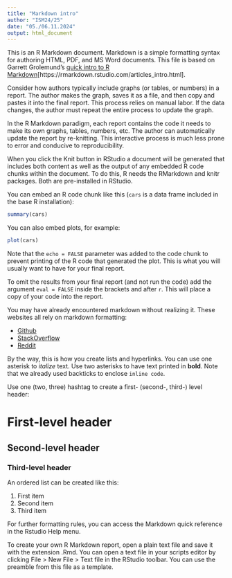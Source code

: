 ---
title: "Markdown intro"
author: "ISM24/25"
date: "05./06.11.2024"
output: html_document
---

This is an R Markdown document. Markdown is a simple formatting syntax for authoring HTML, PDF, and MS Word documents. This file is based on Garrett Grolemund's [quick intro to R Markdown]([https://rmarkdown.rstudio.com/)[https://rmarkdown.rstudio.com/articles_intro.html].

Consider how authors typically include graphs (or tables, or numbers) in a report. The author makes the graph, saves it as a file, and then copy and pastes it into the final report. This process relies on manual labor. If the data changes, the author must repeat the entire process to update the graph.

In the R Markdown paradigm, each report contains the code it needs to make its own graphs, tables, numbers, etc. The author can automatically update the report by re-knitting. This interactive process is much less prone to error and conducive to reproducibility.

When you click the Knit button in RStudio a document will be generated that includes both content as well as the output of any embedded R code chunks within the document. To do this, R needs the RMarkdown and knitr packages. Both are pre-installed in RStudio.

You can embed an R code chunk like this (`cars` is a data frame included in the base R installation):

```{r}
summary(cars)
```

You can also embed plots, for example:

```{r, echo=FALSE}
plot(cars)
```

Note that the `echo = FALSE` parameter was added to the code chunk to prevent printing of the R code that generated the plot. This is what you will usually want to have for your final report.

To omit the results from your final report (and not run the code) add the argument `eval = FALSE` inside the brackets and after `r`. This will place a copy of your code into the report.

You may have already encountered markdown without realizing it. These websites all rely on markdown formatting:

* [Github](www.github.com)
* [StackOverflow](www.stackoverflow.com)
* [Reddit](www.reddit.com)

By the way, this is how you create lists and hyperlinks. You can use one asterisk to *italize* text. Use two asterisks to have text printed in **bold**. Note that we already used backticks to enclose `inline code`. 

Use one (two, three) hashtag to create  a first- (second-, third-) level header:

# First-level header
## Second-level header
### Third-level header

An ordered list can be created like this:

1. First item
2. Second item
3. Third item

For further formatting rules, you can access the Markdown quick reference in the Rstudio Help menu. 

To create your own R Markdown report, open a plain text file and save it with the extension .Rmd. You can open a text file in your scripts editor by clicking File > New File > Text file in the RStudio toolbar. You can use the preamble from this file as a template.